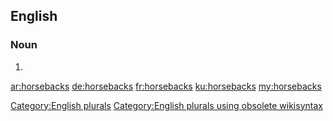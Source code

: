 ==English==

===Noun===
{{head|en}}

# {{plural of|horseback}}

[[Category:English plurals]][[Category:English plurals using obsolete wikisyntax]]

[[ar:horsebacks]]
[[de:horsebacks]]
[[fr:horsebacks]]
[[ku:horsebacks]]
[[my:horsebacks]]
